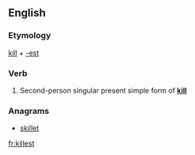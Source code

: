 ==English==

===Etymology===
[[kill]] + [[-est]]

===Verb===
{{en-verb form}}

# {{archaic}} Second-person singular present simple form of '''[[kill]]'''

===Anagrams===
* [[skillet#English|skillet]]

[[fr:killest]]